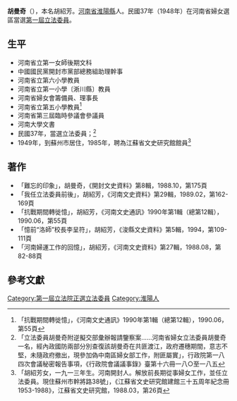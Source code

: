 {{Infobox Officeholder
|姓名=胡曼奇
|圖像=<!-- 檔案不存在 File:胡曼奇.jpg -->
|圖像大小=200px
|圖像說明= 
| 字    = 
| 號    = 
| 別名   = 
| 出生名  = 
| 出生日期 = 1913年8月17日
| 出生地點 = 
| 逝世日期 = 2015年9月27日
| 逝世地點 = 苏州市
| 死因   = 
| 墓地   = 
| 墓地座標 = 
| 籍貫   = 
| 政黨   = 
| 其他政黨 = 
| parents  = 
| 配偶   =王瑞朝（王省民）<ref>「1947年初，王瑞朝（又叫王醒民）接任民權縣縣長。王是睢縣人，河南大學畢業，由開封縣田糧處長升調而來，36歲，較年輕。其妻胡曼奇，據說是國民黨南京政府地政部部長[[李敬齋|李敬齋]]的乾女兒，王升任民權縣縣長，人們認為與此情有關」。《民權文史資料》第5輯，1998.12，第224頁</ref> 
| 伴侶   = 
| relatives =姐胡紹芬（國大代表）
| children = 
| 母校   = 
| 著作   = 
| 簽名   = 
| 腳註   = 
| past   = 
}}
'''胡曼奇'''（{{bd|1913年|8月17日|2015年| 9月27日}}），本名胡紹芳。[[河南省|河南省]][[淮陽縣|淮陽縣]]人。民國37年（1948年）在河南省婦女選區當選[[第一屆立法委員|第一屆立法委員]]。

== 生平 ==
* 河南省立第一女師後期文科
* 中國國民黨開封市黨部總務組助理幹事
* 河南省立第六小學教員
* 河南省立第一小學〔淅川縣〕教員
* 河南省婦女會籌備員、理事長
* 河南省立第五小學教員<ref>「抗戰期間轉徙憶」，《河南文史通訊》1990年第1輯（總第12輯），1990.06，第55頁</ref>
* 河南省第三屆臨時參議會參議員
* 河南大學文書
* 民國37年，當選立法委員；<ref>「立法委員胡曼奇附逆擬交部彙辦報請鑒察案……河南省婦女立法委員胡曼奇一名，經內政國防兩部分別查復該胡曼奇在共匪渡江，政府遷穗期間，意志不堅，未隨政府撤出，現參加偽中南區婦女部工作，附匪屬實」，行政院第一八四次會議秘密報告事項，《行政院會議議事錄》臺第十六冊一八○至一八五</ref>
* 1949年，到蘇州市居住，1985年，聘為江蘇省文史研究館館員<ref>「胡紹芳女，一九一三年生。河南開封人。解放前長期從事婦女工作，並任立法委員。現住蘇州市幹將路38號」，《江蘇省文史研究館建館三十五周年紀念冊1953-1988》，江蘇省文史研究館，1988.03，第26頁</ref>
== 著作 ==
* 「難忘的印象」，胡曼奇，《開封文史資料》第8輯，1988.10，第175頁
* 「我任立法委員前後」，胡紹芳，《河南文史資料》第29輯，1989.02，第162-169頁
* 「抗戰期間轉徙憶」，胡紹芳，《河南文史通訊》1990年第1輯（總第12輯），1990.06，第55頁
* 「憶前“洛師”校長李呈符」，胡紹芳，《浚縣文史資料》第5輯，1994，第109-111頁
* 「河南婦運工作的回憶」，胡紹芳，《河南文史資料》第27輯，1988.08，第82-88頁
== 參考文獻 ==
{{reflist}}
{{中華民國第一屆立法委員}}
[[Category:第一屆立法院正選立法委員|Category:第一屆立法院正選立法委員]]
[[Category:淮陽人|Category:淮陽人]]